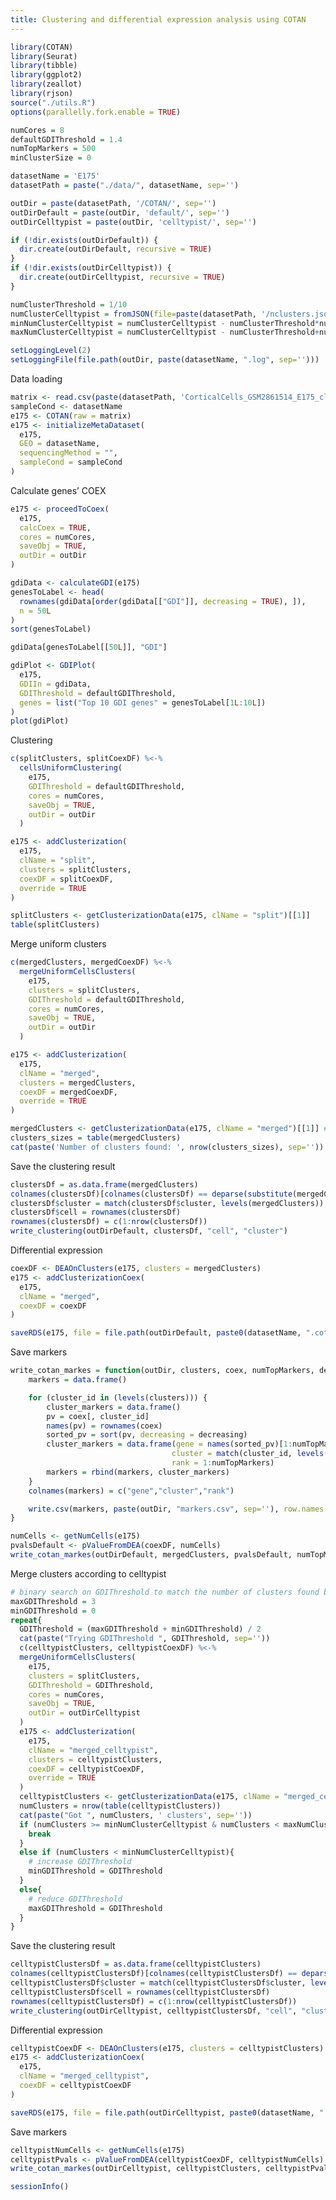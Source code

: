 ```yaml
---
title: Clustering and differential expression analysis using COTAN
---
```


```r
library(COTAN)
library(Seurat)
library(tibble)
library(ggplot2)
library(zeallot)
library(rjson)
source("./utils.R")
options(parallelly.fork.enable = TRUE)

numCores = 8
defaultGDIThreshold = 1.4
numTopMarkers = 500
minClusterSize = 0

datasetName = 'E175'
datasetPath = paste("./data/", datasetName, sep='')

outDir = paste(datasetPath, '/COTAN/', sep='')
outDirDefault = paste(outDir, 'default/', sep='')
outDirCelltypist = paste(outDir, 'celltypist/', sep='')

if (!dir.exists(outDirDefault)) {
  dir.create(outDirDefault, recursive = TRUE)
}
if (!dir.exists(outDirCelltypist)) {
  dir.create(outDirCelltypist, recursive = TRUE)
}

numClusterThreshold = 1/10
numClusterCelltypist = fromJSON(file=paste(datasetPath, '/nclusters.json', sep=''))$nclusters
minNumClusterCelltypist = numClusterCelltypist - numClusterThreshold*numClusterCelltypist
maxNumClusterCelltypist = numClusterCelltypist - numClusterThreshold+numClusterCelltypist

setLoggingLevel(2)
setLoggingFile(file.path(outDir, paste(datasetName, ".log", sep='')))
```

Data loading

```r
matrix <- read.csv(paste(datasetPath, 'CorticalCells_GSM2861514_E175_cleaned.csv', sep='/'), header = TRUE, row.names = 1)
sampleCond <- datasetName
e175 <- COTAN(raw = matrix)
e175 <- initializeMetaDataset(
  e175,
  GEO = datasetName,
  sequencingMethod = "",
  sampleCond = sampleCond
)
```

Calculate genes’ COEX

```r
e175 <- proceedToCoex(
  e175,
  calcCoex = TRUE,
  cores = numCores,
  saveObj = TRUE,
  outDir = outDir
)
```

```r
gdiData <- calculateGDI(e175)
genesToLabel <- head(
  rownames(gdiData[order(gdiData[["GDI"]], decreasing = TRUE), ]),
  n = 50L
)
sort(genesToLabel)
```

```r
gdiData[genesToLabel[[50L]], "GDI"]
```

```r
gdiPlot <- GDIPlot(
  e175,
  GDIIn = gdiData,
  GDIThreshold = defaultGDIThreshold,
  genes = list("Top 10 GDI genes" = genesToLabel[1L:10L])
)
plot(gdiPlot)
```

Clustering

```r
c(splitClusters, splitCoexDF) %<-%
  cellsUniformClustering(
    e175,
    GDIThreshold = defaultGDIThreshold,
    cores = numCores,
    saveObj = TRUE,
    outDir = outDir
  )

e175 <- addClusterization(
  e175,
  clName = "split",
  clusters = splitClusters,
  coexDF = splitCoexDF,
  override = TRUE
)
```

```r
splitClusters <- getClusterizationData(e175, clName = "split")[[1]]
table(splitClusters)
```

Merge uniform clusters

```r
c(mergedClusters, mergedCoexDF) %<-%
  mergeUniformCellsClusters(
    e175,
    clusters = splitClusters,
    GDIThreshold = defaultGDIThreshold,
    cores = numCores,
    saveObj = TRUE,
    outDir = outDir
  )

e175 <- addClusterization(
  e175,
  clName = "merged",
  clusters = mergedClusters,
  coexDF = mergedCoexDF,
  override = TRUE
)
```

```r
mergedClusters <- getClusterizationData(e175, clName = "merged")[[1]] # TODO: change name
clusters_sizes = table(mergedClusters)
cat(paste('Number of clusters found: ', nrow(clusters_sizes), sep=''))
```

Save the clustering result

```r
clustersDf = as.data.frame(mergedClusters)
colnames(clustersDf)[colnames(clustersDf) == deparse(substitute(mergedClusters))] <- "cluster"
clustersDf$cluster = match(clustersDf$cluster, levels(mergedClusters))
clustersDf$cell = rownames(clustersDf)
rownames(clustersDf) = c(1:nrow(clustersDf))
write_clustering(outDirDefault, clustersDf, "cell", "cluster")
```

Differential expression

```r
coexDF <- DEAOnClusters(e175, clusters = mergedClusters)
e175 <- addClusterizationCoex(
  e175,
  clName = "merged",
  coexDF = coexDF
)
```

```r
saveRDS(e175, file = file.path(outDirDefault, paste0(datasetName, ".cotan.RDS")))
```

Save markers

```r
write_cotan_markes = function(outDir, clusters, coex, numTopMarkers, decreasing) {
    markers = data.frame()

    for (cluster_id in (levels(clusters))) {
        cluster_markers = data.frame()
        pv = coex[, cluster_id]
        names(pv) = rownames(coex)
        sorted_pv = sort(pv, decreasing = decreasing)
        cluster_markers = data.frame(gene = names(sorted_pv)[1:numTopMarkers],
                                    cluster = match(cluster_id, levels(clusters)),
                                    rank = 1:numTopMarkers)
        markers = rbind(markers, cluster_markers)
    }
    colnames(markers) = c("gene","cluster","rank")

    write.csv(markers, paste(outDir, "markers.csv", sep=''), row.names = FALSE)
}

numCells <- getNumCells(e175)
pvalsDefault <- pValueFromDEA(coexDF, numCells)
write_cotan_markes(outDirDefault, mergedClusters, pvalsDefault, numTopMarkers, FALSE)
```

Merge clusters according to celltypist

```r
# binary search on GDIThreshold to match the number of clusters found by celltypist
maxGDIThreshold = 3
minGDIThreshold = 0
repeat{
  GDIThreshold = (maxGDIThreshold + minGDIThreshold) / 2
  cat(paste("Trying GDIThreshold ", GDIThreshold, sep=''))
  c(celltypistClusters, celltypistCoexDF) %<-%
  mergeUniformCellsClusters(
    e175,
    clusters = splitClusters,
    GDIThreshold = GDIThreshold,
    cores = numCores,
    saveObj = TRUE,
    outDir = outDirCelltypist
  )
  e175 <- addClusterization(
    e175,
    clName = "merged_celltypist",
    clusters = celltypistClusters,
    coexDF = celltypistCoexDF,
    override = TRUE
  )
  celltypistClusters <- getClusterizationData(e175, clName = "merged_celltypist")[[1]]
  numClusters = nrow(table(celltypistClusters))
  cat(paste("Got ", numClusters, ' clusters', sep=''))
  if (numClusters >= minNumClusterCelltypist & numClusters < maxNumClusterCelltypist){
    break
  }
  else if (numClusters < minNumClusterCelltypist){
    # increase GDIThreshold
    minGDIThreshold = GDIThreshold
  }
  else{
    # reduce GDIThreshold
    maxGDIThreshold = GDIThreshold
  }
}
```

Save the clustering result

```r
celltypistClustersDf = as.data.frame(celltypistClusters)
colnames(celltypistClustersDf)[colnames(celltypistClustersDf) == deparse(substitute(celltypistClusters))] <- "cluster"
celltypistClustersDf$cluster = match(celltypistClustersDf$cluster, levels(celltypistClusters))
celltypistClustersDf$cell = rownames(celltypistClustersDf)
rownames(celltypistClustersDf) = c(1:nrow(celltypistClustersDf))
write_clustering(outDirCelltypist, celltypistClustersDf, "cell", "cluster")
```

Differential expression

```r
celltypistCoexDF <- DEAOnClusters(e175, clusters = celltypistClusters)
e175 <- addClusterizationCoex(
  e175,
  clName = "merged_celltypist",
  coexDF = celltypistCoexDF
)
```

```r
saveRDS(e175, file = file.path(outDirCelltypist, paste0(datasetName, ".cotan.RDS")))
```

Save markers

```r
celltypistNumCells <- getNumCells(e175)
celltypistPvals <- pValueFromDEA(celltypistCoexDF, celltypistNumCells)
write_cotan_markes(outDirCelltypist, celltypistClusters, celltypistPvals, numTopMarkers, FALSE)
```


```r
sessionInfo()
```